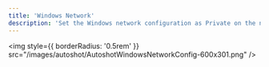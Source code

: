```yaml
---
title: 'Windows Network'
description: 'Set the Windows network configuration as Private on the network properties if using standard Windows Defender setup. You want whatever is friendly to printer sharing.'
---
```


<img
  style={{ borderRadius: '0.5rem' }}
  src="/images/autoshot/AutoshotWindowsNetworkConfig-600x301.png"
/>
